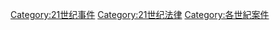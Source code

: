 [[Category:21世纪事件|Category:21世纪事件]]
[[Category:21世纪法律|Category:21世纪法律]]
[[Category:各世紀案件|Category:各世紀案件]]